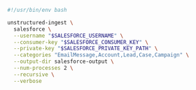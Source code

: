 ```bash Shell
#!/usr/bin/env bash

unstructured-ingest \
  salesforce \
  --username "$SALESFORCE_USERNAME" \
  --consumer-key "$SALESFORCE_CONSUMER_KEY" \
  --private-key "$SALESFORCE_PRIVATE_KEY_PATH" \
  --categories "EmailMessage,Account,Lead,Case,Campaign" \
  --output-dir salesforce-output \
  --num-processes 2 \
  --recursive \
  --verbose
```
